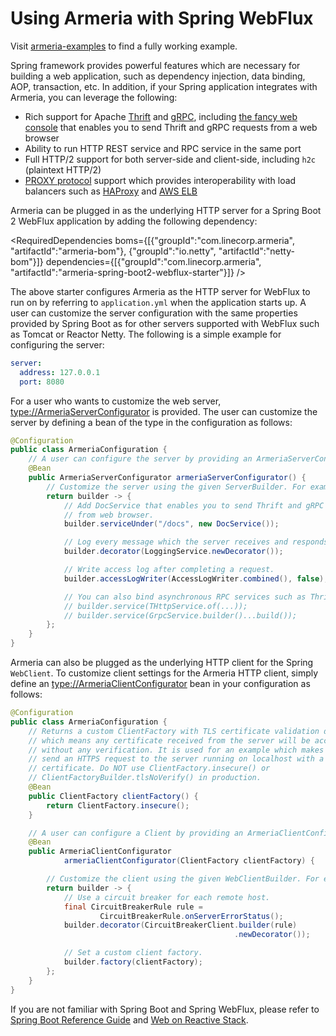 
# Using Armeria with Spring WebFlux

<Tip>

Visit [armeria-examples](https://github.com/line/armeria-examples) to find a fully working example.

</Tip>

Spring framework provides powerful features which are necessary for building a web application, such as
dependency injection, data binding, AOP, transaction, etc. In addition, if your Spring application integrates
with Armeria, you can leverage the following:
- Rich support for Apache [Thrift](https://thrift.apache.org/) and [gRPC](https://grpc.io/),
  including [the fancy web console](/docs/server-docservice) that enables you to send Thrift and gRPC requests
  from a web browser
- Ability to run HTTP REST service and RPC service in the same port
- Full HTTP/2 support for both server-side and client-side, including `h2c` (plaintext HTTP/2)
- [PROXY protocol](https://www.haproxy.org/download/1.8/doc/proxy-protocol.txt) support which provides
  interoperability with load balancers such as [HAProxy](https://www.haproxy.org/) and
  [AWS ELB](https://aws.amazon.com/elasticloadbalancing/)

Armeria can be plugged in as the underlying HTTP server for a Spring Boot 2 WebFlux application by adding
the following dependency:

<RequiredDependencies
  boms={[{"groupId":"com.linecorp.armeria", "artifactId":"armeria-bom"},
         {"groupId":"io.netty", "artifactId":"netty-bom"}]}
  dependencies={[{"groupId":"com.linecorp.armeria", "artifactId":"armeria-spring-boot2-webflux-starter"}]} />

The above starter configures Armeria as the HTTP server for WebFlux to run on by referring to `application.yml`
when the application starts up. A user can customize the server configuration with the same properties
provided by Spring Boot as for other servers supported with WebFlux such as Tomcat or Reactor Netty.
The following is a simple example for configuring the server:

```yaml
server:
  address: 127.0.0.1
  port: 8080
```

For a user who wants to customize the web server, <type://ArmeriaServerConfigurator> is provided.
The user can customize the server by defining a bean of the type in the configuration as follows:

```java
@Configuration
public class ArmeriaConfiguration {
    // A user can configure the server by providing an ArmeriaServerConfigurator bean.
    @Bean
    public ArmeriaServerConfigurator armeriaServerConfigurator() {
        // Customize the server using the given ServerBuilder. For example:
        return builder -> {
            // Add DocService that enables you to send Thrift and gRPC requests
            // from web browser.
            builder.serviceUnder("/docs", new DocService());

            // Log every message which the server receives and responds.
            builder.decorator(LoggingService.newDecorator());

            // Write access log after completing a request.
            builder.accessLogWriter(AccessLogWriter.combined(), false);

            // You can also bind asynchronous RPC services such as Thrift and gRPC:
            // builder.service(THttpService.of(...));
            // builder.service(GrpcService.builder()...build());
        };
    }
}
```

Armeria can also be plugged as the underlying HTTP client for the Spring `WebClient`. To customize
client settings for the Armeria HTTP client, simply define an <type://ArmeriaClientConfigurator> bean
in your configuration as follows:

```java
@Configuration
public class ArmeriaConfiguration {
    // Returns a custom ClientFactory with TLS certificate validation disabled,
    // which means any certificate received from the server will be accepted
    // without any verification. It is used for an example which makes the client
    // send an HTTPS request to the server running on localhost with a self-signed
    // certificate. Do NOT use ClientFactory.insecure() or
    // ClientFactoryBuilder.tlsNoVerify() in production.
    @Bean
    public ClientFactory clientFactory() {
        return ClientFactory.insecure();
    }

    // A user can configure a Client by providing an ArmeriaClientConfigurator bean.
    @Bean
    public ArmeriaClientConfigurator
            armeriaClientConfigurator(ClientFactory clientFactory) {

        // Customize the client using the given WebClientBuilder. For example:
        return builder -> {
            // Use a circuit breaker for each remote host.
            final CircuitBreakerRule rule =
                    CircuitBreakerRule.onServerErrorStatus();
            builder.decorator(CircuitBreakerClient.builder(rule)
                                                  .newDecorator());

            // Set a custom client factory.
            builder.factory(clientFactory);
        };
    }
}
```

<Tip>

If you are not familiar with Spring Boot and Spring WebFlux, please refer to
[Spring Boot Reference Guide](https://docs.spring.io/spring-boot/docs/current/reference/html/) and
[Web on Reactive Stack](https://docs.spring.io/spring/docs/current/spring-framework-reference/web-reactive.html).

</Tip>

